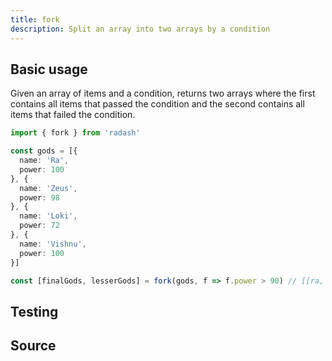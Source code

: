 ```yaml
---
title: fork
description: Split an array into two arrays by a condition
---
```



## Basic usage

Given an array of items and a condition, returns two arrays where the first contains all items that passed the condition and the second contains all items that failed the condition.

```ts
import { fork } from 'radash'

const gods = [{
  name: 'Ra',
  power: 100
}, {
  name: 'Zeus',
  power: 98
}, {
  name: 'Loki',
  power: 72
}, {
  name: 'Vishnu',
  power: 100
}]

const [finalGods, lesserGods] = fork(gods, f => f.power > 90) // [[ra, vishnu, zues], [loki]]
```

## Testing

<TestingLinkAndPreview module="array" func="fork" />

## Source

<SourceLinkAndPreview module="array" func="fork" />